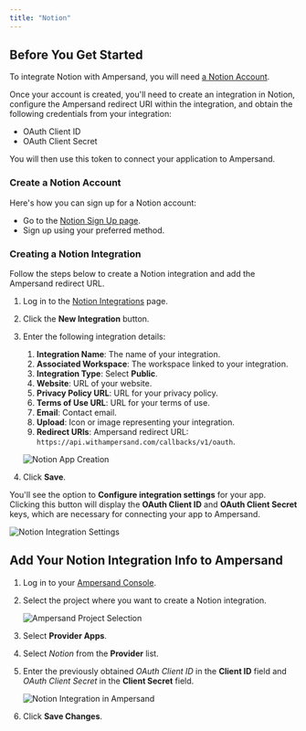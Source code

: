 ```yaml
---
title: "Notion"
---
```


## Before You Get Started

To integrate Notion with Ampersand, you will need [a Notion Account](https://www.notion.so/signup).

Once your account is created, you'll need to create an integration in Notion, configure the Ampersand redirect URI within the integration, and obtain the following credentials from your integration:

- OAuth Client ID
- OAuth Client Secret

You will then use this token to connect your application to Ampersand.

### Create a Notion Account

Here's how you can sign up for a Notion account:

- Go to the [Notion Sign Up page](https://www.notion.so/signup).
- Sign up using your preferred method.

### Creating a Notion Integration

Follow the steps below to create a Notion integration and add the Ampersand redirect URL.

1. Log in to the [Notion Integrations](https://www.notion.so/login?redirectURL=%2Fprofile%2Fintegrations) page.
2. Click the **New Integration** button.
3. Enter the following integration details:
   1. **Integration Name**: The name of your integration.
   2. **Associated Workspace**: The workspace linked to your integration.
   3. **Integration Type**: Select **Public**.
   4. **Website**: URL of your website.
   5. **Privacy Policy URL**: URL for your privacy policy.
   6. **Terms of Use URL**: URL for your terms of use.
   7. **Email**: Contact email.
   8. **Upload**: Icon or image representing your integration.
   9. **Redirect URIs**: Ampersand redirect URL: `https://api.withampersand.com/callbacks/v1/oauth`.

   ![Notion App Creation](https://files.readme.io/4f58207-notion1.gif)

4. Click **Save**.

You'll see the option to **Configure integration settings** for your app. Clicking this button will display the **OAuth Client ID** and **OAuth Client Secret** keys, which are necessary for connecting your app to Ampersand. 

   ![Notion Integration Settings](https://files.readme.io/8cc7845-notion3.jpeg)

## Add Your Notion Integration Info to Ampersand

1. Log in to your [Ampersand Console](https://console.withampersand.com).

2. Select the project where you want to create a Notion integration.

   ![Ampersand Project Selection](https://files.readme.io/dd47b7a-Ampersand.png)

3. Select **Provider Apps**.

4. Select _Notion_ from the **Provider** list.

5. Enter the previously obtained _OAuth Client ID_ in the **Client ID** field and _OAuth Client Secret_ in the **Client Secret** field.

   ![Notion Integration in Ampersand](https://files.readme.io/1594a46-notion2.gif)

6. Click **Save Changes**.
